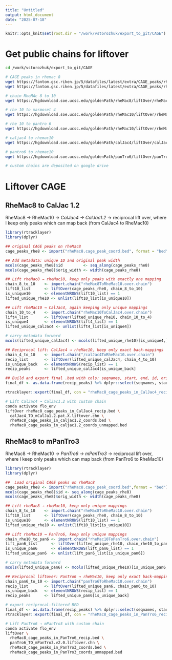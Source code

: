 ```yaml
---
title: "Untitled"
output: html_document
date: "2025-07-18"
---
```


```r
knitr::opts_knit$set(root.dir = "/work/vstorozhuk/export_to_git/CAGE")
```


# Get public chains for liftover
```bash
cd /work/vstorozhuk/export_to_git/CAGE

# CAGE peaks in rhemac 8
wget https://fantom.gsc.riken.jp/5/datafiles/latest/extra/CAGE_peaks/rheMac8.cage_peak_coord.bed.gz
wget https://fantom.gsc.riken.jp/5/datafiles/latest/extra/CAGE_peaks/rheMac8.cage_peak_ann.txt.gz

# chain RheMAc 8 to 10
wget https://hgdownload.soe.ucsc.edu/goldenPath/rheMac8/liftOver/rheMac8ToRheMac10.over.chain.gz

# rhe 10 to marmoset 4
wget https://hgdownload.soe.ucsc.edu/goldenPath/rheMac10/liftOver/rheMac10ToCalJac4.over.chain.gz

# rhe 10 to pantro 6
wget https://hgdownload.soe.ucsc.edu/goldenPath/rheMac10/liftOver/rheMac10ToPanTro6.over.chain.gz

# caljac4 to rhemac10
wget https://hgdownload.soe.ucsc.edu/goldenPath/calJac4/liftOver/calJac4ToRheMac10.over.chain.gz

# pantro6 to rhemac10
wget https://hgdownload.soe.ucsc.edu/goldenPath/panTro6/liftOver/panTro6ToRheMac10.over.chain.gz

# custom chains are deposited on google drive 
```


# Liftover CAGE

## RheMac8 to CalJac 1.2

  RheMac8 -> RheMac10 *-> CalJac4 -> CalJac1.2
  *-> reciprocal lift over, where I keep only peaks which can map back (from CalJac4 to RheMac10) 
  
```r
library(rtracklayer)
library(dplyr)

## original CAGE peaks on rheMac8
cage_peaks_rhe8 <- import("rheMac8.cage_peak_coord.bed", format = "bed")

## Add metadata: unique ID and original peak width
mcols(cage_peaks_rhe8)$id         <- seq_along(cage_peaks_rhe8)
mcols(cage_peaks_rhe8)$orig_width <- width(cage_peaks_rhe8)

## Lift rheMac8 → rheMac10, keep only peaks with exactly one mapping
chain_8_to_10    <- import.chain("rheMac8ToRheMac10.over.chain")
lift10_list      <- liftOver(cage_peaks_rhe8, chain_8_to_10)
is_unique10      <- elementNROWS(lift10_list) == 1
lifted_unique_rhe10 <- unlist(lift10_list[is_unique10])

## Lift rheMac10 → CalJac4, again keeping only unique mappings
chain_10_to_4    <- import.chain("rheMac10ToCalJac4.over.chain")
lift4_list       <- liftOver(lifted_unique_rhe10, chain_10_to_4)
is_unique4       <- elementNROWS(lift4_list) == 1
lifted_unique_calJac4 <- unlist(lift4_list[is_unique4])

# carry metadata forward
mcols(lifted_unique_calJac4) <- mcols(lifted_unique_rhe10)[is_unique4,]

## Reciprocal lift: CalJac4 → rheMac10, keep only exact back‐mappings
chain_4_to_10    <- import.chain("/calJac4ToRheMac10.over.chain")
recip_list       <- liftOver(lifted_unique_calJac4, chain_4_to_10)
is_unique_back   <- elementNROWS(recip_list) == 1
recip_peaks      <- lifted_unique_calJac4[is_unique_back]

## Build and export final .bed with cols: seqnames, start, end, id, orig_width
final_df <- as.data.frame(recip_peaks) %>% dplyr::select(seqnames, start, end, width, score, strand, id, orig_width)

rtracklayer::export(final_df, con = "rheMac8_cage_peaks_in_CalJac4_recip.bed",format = "BED")
```

```bash
# Lift CalJac4 → CalJac1.2 with custom chain
conda activate flo_env
liftOver rheMac8_cage_peaks_in_CalJac4_recip.bed \
  calJac4_TO_mCalJa1.2.pat.X.liftover.chn \
  rheMac8_cage_peaks_in_caljac1.2_coords.bed \
  rheMac8_cage_peaks_in_caljac1.2_coords_unmapped.bed

```

## RheMac8 to mPanTro3

  RheMac8 -> RheMac10 *-> PanTro6 -> mPanTro3
  *-> reciprocal lift over, where I keep only peaks which can map back (from PanTro6 to RheMac10) 

```r
library(rtracklayer)
library(dplyr)

##  Load original CAGE peaks on rheMac8
cage_peaks_rhe8 <- import("rheMac8.cage_peak_coord.bed",format = "bed")
mcols(cage_peaks_rhe8)$id <- seq_along(cage_peaks_rhe8)
mcols(cage_peaks_rhe8)$orig_width <- width(cage_peaks_rhe8)

## Lift rheMac8 → rheMac10, keep only unique mappings
chain_8_to_10    <- import.chain("rheMac8ToRheMac10.over.chain")
lift10_list      <- liftOver(cage_peaks_rhe8, chain_8_to_10)
is_unique10      <- elementNROWS(lift10_list) == 1
lifted_unique_rhe10 <- unlist(lift10_list[is_unique10])

## Lift rheMac10 → PanTro6, keep only unique mappings
chain_rhe10_to_pan6 <- import.chain("rheMac10ToPanTro6.over.chain")
lift_pan6_list      <- liftOver(lifted_unique_rhe10, chain_rhe10_to_pan6)
is_unique_pan6      <- elementNROWS(lift_pan6_list) == 1
lifted_unique_pan6  <- unlist(lift_pan6_list[is_unique_pan6])

# carry metadata forward
mcols(lifted_unique_pan6) <- mcols(lifted_unique_rhe10)[is_unique_pan6,]

## Reciprocal liftover: PanTro6 → rheMac10, keep only exact back‐mappings
chain_pan6_to_10 <- import.chain("panTro6ToRheMac10.over.chain")
recip_list       <- liftOver(lifted_unique_pan6, chain_pan6_to_10)
is_unique_back   <- elementNROWS(recip_list) == 1
recip_peaks      <- lifted_unique_pan6[is_unique_back]

# export reciprocal‐filtered BED
final_df <- as.data.frame(recip_peaks) %>% dplyr::select(seqnames, start, end, width, score, strand, id, orig_width)
rtracklayer::export(final_df, con = "rheMac8_cage_peaks_in_PanTro6_recip.bed", format = "BED")

```

```bash
# Lift PanTro6 → mPanTro3 with custom chain
conda activate flo_env
liftOver \
  rheMac8_cage_peaks_in_PanTro6_recip.bed \
  panTro6_TO_mPanTro3.v2.0.liftover.chn \
  rheMac8_cage_peaks_in_PanTro3_coords.bed \
  rheMac8_cage_peaks_in_PanTro3_coords_unmapped.bed

```
